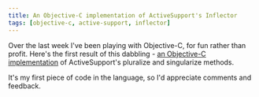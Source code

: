 ```yaml
---
title: An Objective-C implementation of ActiveSupport's Inflector
tags: [objective-c, active-support, inflector]
---
```

Over the last week I've been playing with Objective-C, for fun rather than profit.  Here's the first result of this dabbling - [an Objective-C implementation](http://github.com/tomafro/ActiveSupportInflector/tree/master) of ActiveSupport's pluralize and singularize methods.

It's my first piece of code in the language, so I'd appreciate comments and feedback.
